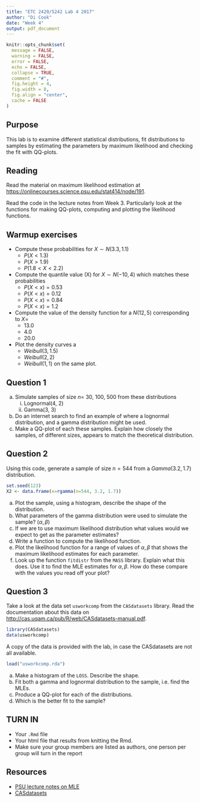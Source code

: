 ```yaml
---
title: "ETC 2420/5242 Lab 4 2017"
author: "Di Cook"
date: "Week 4"
output: pdf_document
---
```


```r
knitr::opts_chunk$set(
  message = FALSE,
  warning = FALSE,
  error = FALSE, 
  echo = FALSE, 
  collapse = TRUE,
  comment = "#",
  fig.height = 4,
  fig.width = 8,
  fig.align = "center",
  cache = FALSE
)
```

## Purpose

This lab is to examine different statistical distributions, fit distributions to samples by estimating the parameters by maximum likelihood and checking the fit with QQ-plots. 

## Reading

Read the material on maximum likelihood estimation at [https://onlinecourses.science.psu.edu/stat414/node/191](https://onlinecourses.science.psu.edu/stat414/node/191). 

Read the code in the lecture notes from Week 3. Particularly look at the functions for making QQ-plots, computing and plotting the likelihood functions.

## Warmup exercises

- Compute these probabilities for $X\sim N(3.3, 1.1)$
    + $P(X<1.3)$
    + $P(X>1.9)$
    + $P(1.8<X<2.2)$
- Compute the quantile value (X) for $X\sim N(-10, 4)$ which matches these probabilities
    + $P(X<x)=0.53$
    + $P(X<x)=0.12$
    + $P(X<x)=0.84$
    + $P(X<x)=1.2$
- Compute the value of the density function for a $N(12, 5)$ corresponding to $X=$
    + 13.0
    + 4.0
    + 20.0
- Plot the density curves a 
    + $Weibull(3, 1.5)$
    + $Weibull(2, 2)$
    + $Weibull(1, 1)$
on the same plot.

## Question 1

a. Simulate samples of size $n=$ 30, 100, 500 from these distributions
    i. Lognormal(4, 2)
    ii. Gamma(3, 3)
b. Do an internet search to find an example of where a lognormal distribution, and a gamma distribution might be used.
c. Make a QQ-plot of each these samples. Explain how closely the samples, of different sizes, appears to match the theoretical distribution.

## Question 2

Using this code, generate a sample of size $n=544$ from a $Gamma(3.2, 1.7)$ distribution.

```r
set.seed(123)
X2 <- data.frame(x=rgamma(n=544, 3.2, 1.7))
```

a. Plot the sample, using a histogram, describe the shape of the distribution.
b. What parameters of the gamma distribution were used to simulate the sample? ($\alpha, \beta$)
c. If we are to use maximum likelihood distribution what values would we expect to get as the parameter estimates?
d. Write a function to compute the likelihood function. 
e. Plot the likelihood function for a range of values of $\alpha, \beta$ that shows the maximum likelihood estimates for each parameter.
f. Look up the function `fitdistr` from the `MASS` library. Explain what this does. Use it to find the MLE estimates for $\alpha, \beta$. How do these compare with the values you read off your plot?

## Question 3

Take a look at the data set `usworkcomp` from the `CASdatasets` library. Read the documentation about this data on [http://cas.uqam.ca/pub/R/web/CASdatasets-manual.pdf](http://cas.uqam.ca/pub/R/web/CASdatasets-manual.pdf). 

```r
library(CASdatasets)
data(usworkcomp)
```

A copy of the data is provided with the lab, in case the CASdatasets are not all available.

```r
load("usworkcomp.rda")
```

a. Make a histogram of the `LOSS`. Describe the shape.
b. Fit both a gamma and lognormal distribution to the sample, i.e. find the MLEs.  
c. Produce a QQ-plot for each of the distributions. 
d. Which is the better fit to the sample?

## TURN IN 

- Your `.Rmd` file
- Your html file that results from knitting the Rmd.
- Make sure your group members are listed as authors, one person per group will turn in the report



## Resources


- [PSU lecture notes on MLE](https://onlinecourses.science.psu.edu/stat414/node/191)
- [CASdatasets](http://cas.uqam.ca)


